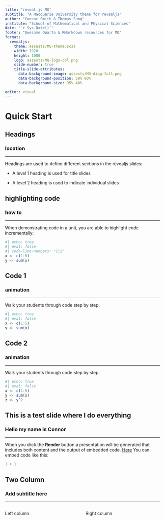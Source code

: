 ---
title: "reveal.js MQ"
subtitle: "A Macquarie University theme for revealjs"
author: "Connor Smith & Thomas Fung"
institute: "School of Mathematical and Physical Sciences"
date: "`r Sys.Date()`"
footer: "Awesome Quarto & RMarkdown resources for MQ"
format: 
  revealjs:
    theme: assests/MQ-theme.scss
    width: 1920
    height: 1080
    logo: assests/MQ-logo-col.png
    slide-number: true
    title-slide-attributes: 
      data-background-image: assests/MQ-diag-full.png
      data-background-position: 50% 90%
      data-background-size: 95% 40%

editor: visual
---

# Quick Start {.title}

## Headings

### location

<hr size="2rem" color="#373A36">

Headings are used to define different sections in the revealjs slides:

-   A level 1 heading is used for title slides

-   A level 2 heading is used to indicate individual slides

## highlighting code

### how to

<hr size="2rem" color="#373A36">

When demonstrating code in a unit, you are able to highlight code incrementally:

```{r}
#| echo: true
#| eval: false
#| code-line-numbers: "1|2"
x <- c(1:5)
y <- sum(x)

```

## Code 1

### animation

<hr size="2rem" color="#373A36">

Walk your students through code step by step.

```{r}
#| echo: true
#| eval: false
x <- c(1:5)
y <- sum(x)

```

## Code 2

### animation

<hr size="2rem" color="#373A36">

Walk your students through code step by step.

```{r}
#| echo: true
#| eval: false
x <- c(1:5)
y <- sum(x)
z <- y^2

```

## This is a test slide where I do everything

### Hello my name is Connor

<hr size="2rem" color="#373A36">

When you click the **Render** button a presentation will be generated that includes both content and the output of embedded code. [Here](https://www.emilhvitfeldt.com/post/slidecraft-colors-fonts/ "Testing this out") You can embed code like this:

```{r}
1 + 1
```

## Two Column

### Add subtitle here

<hr size="2rem" color="#373A36">

:::: {.columns}

::: {.column width="50%"}
Left column
:::

::: {.column width="50%"}
Right column
:::

::::
